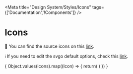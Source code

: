 
<Meta title="Design System/Styles/Icons" tags={['Documentation','!Components']} />

# Icons

📁 You can find the source icons on this [link](https://groupeisagri.sharepoint.com/sites/Maya_Espana/Drive%20Agroptima/Forms/AllItems.aspx?id=%2Fsites%2FMaya%5FEspana%2FDrive%20Agroptima%2F06%20%2D%20DESIGN%2F01%2E%20Bodegas%2FDesign%20system%2FRecursos%2Ficons\&viewid=c0618b1a%2Dc398%2D461b%2D85e6%2Df088fc5fee72).

ℹ️ If you need to edit the svgo default options, check this [link](https://stackoverflow.com/a/70360615).

<IconGallery>
  {
    Object.values(Icons).map((Icon) => {
      return(
        <IconItem name={Icon['name'].substring(3)}>
          <Icon />
        </IconItem>
      )
    })
  }
</IconGallery>
